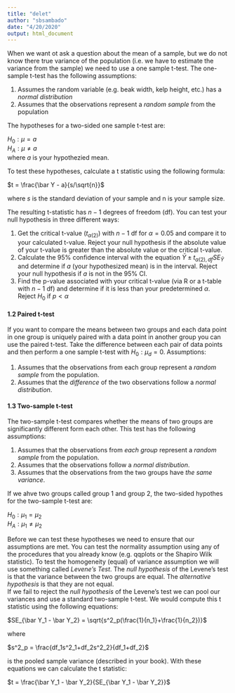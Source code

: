 ```yaml
---
title: "delet"
author: "sbsambado"
date: "4/20/2020"
output: html_document
---
```

  
When we want ot ask a question about the mean of a sample, but we do not know there true variance of the population (i.e. we have to estimate the variance from the sample) we need to use a one sample t-test. The one-sample t-test has the following assumptions:  
  
1. Assumes the random variable (e.g. beak width, kelp height, etc.) has a *normal distribution*  
2. Assumes that the observations represent a *random sample* from the population  
  
The hypotheses for a two-sided one sample t-test are: 

$H_0 : \mu = a$  
$H_A : \mu \neq a$  
where $a$ is your hypothezied mean.  
  
To test these hypotheses, calculate a t statistic using the following formula:  
  
$t = \frac{\bar Y - a}{s/\sqrt{n}}$  
  
where $s$ is the standard deviation of your sample and n is your sample size.  
  
The resulting t-statistic has $n-1$ degrees of freedom (df). You can test your null hypothesis in three different ways:   
  
1. Get the critical t-value $(t_{\alpha(2)})$ with $n-1$ df for $\alpha = 0.05$ and compare it to your calculated t-value. Reject your null hypothesis if the absolute value of your t-value is greater than the absolute value or the critical t-value.  
2. Calculate the 95% confidence interval with the equation $\bar Y \pm t_{\alpha(2),df}SE_{\bar Y}$ and determine if $a$ (your hypothesized mean) is in the interval. Reject your null hypothesis if $a$ is not in the 95% CI.    
3. Find the p-value associated with your critical t-value (via R or a t-table with $n-1$ df) and determine if it is less than your predetermined $\alpha$. Reject $H_0$ if $p<\alpha$  
  
#### 1.2 Paired t-test  
  
If you want to compare the means between two groups and each data point in one group is uniquely paired with a data point in another group you can use the paired t-test. Take the difference between each pair of data points and then perform a one sample t-test with $H_0 : \mu_d = 0$. Assumptions:  
  
1. Assumes that the observations from each group represent a *random sample* from the population.  
2. Assumes that the *difference* of the two observations follow a *normal distribution*.  
  
#### 1.3 Two-sample t-test  
  
The two-sample t-test compares whether the means of two groups are significantly different form each other. This test has the following assumptions:  
  
1. Assumes that the observations from *each group* represent a *random sample* from the population.  
2. Assumes that the observations follow a *normal distribution*.  
3. Assumes that the observations from the two groups have *the same variance*.    
  
If we ahve two groups called group 1 and group 2, the two-sided hypothes for the two-sample t-test are:  
  
$H_0 : \mu_1 = \mu_2$  
$H_A : \mu_1 \neq \mu_2$  
  
Before we can test these hypotheses we need to ensure that our assumptions are met. You can test the normality assumption using any of the procedures that you already know (e.g. qqplots or the Shapiro Wilk statistic). To test the homogeneity (equal) of variance assumption we will use something called *Levene's Test*. The *null hypothesis* of the Levene's test is that the variance between the two groups are equal. The *alternative hypothesis* is that they are not equal.  
If we fail to reject the *null hypothesis* of the Levene's test we can pool our variances and use a standard two-sample t-test. We would compute this t statistic using the following equations:  
  
$SE_{\bar Y_1 - \bar Y_2} = \sqrt{s^2_p(\frac{1}{n_1}+\frac{1}{n_2})}$  
  
where  
  
$s^2_p = \frac{df_1s^2_1+df_2s^2_2}{df_1+df_2}$  
  
is the pooled sample variance (described in your book). With these equations we can calculate the t statistic:  
  
$t = \frac{\bar Y_1 - \bar Y_2}{SE_{\bar Y_1 - \bar Y_2}}$  